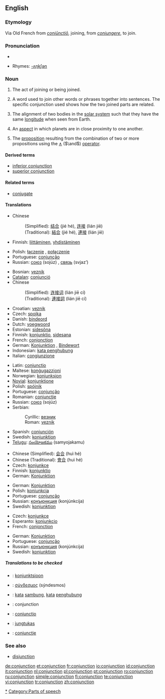 ==English==

{{wikipedia}}

===Etymology===
Via Old French from {{L.}} ''[[coniunctio|coniūnctiō]]'', joining, from ''[[coniungere]]'', to join.

===Pronunciation===
*{{audio|en-us-conjunction.ogg|Audio (US)}}

*Rhymes: [[Rhymes:English:-ʌŋkʃən|-ʌŋkʃən]]

===Noun===
{{en-noun}}

# The act of joining or being joined.
# {{grammar}} A word used to join other words or phrases together into sentences. The specific conjunction used shows how the two joined parts are related.
# {{astronomy}} The alignment of two bodies in the [[solar system]] such that they have the same [[longitude]] when seen from Earth.
# {{astrology}} An [[aspect]] in which planets are in close proximity to one another.
# {{context|logic}} The [[proposition]] resulting from the combination of two or more propositions using the [[∧]] (<math>\and</math>) [[operator]].

====Derived terms====
*[[inferior conjunction]]
*[[superior conjunction]]

====Related terms====
*[[conjugate]]

====Translations====

{{trans-top|act of joining or being joined}}
*Chinese
*:(Simplified): [[结合]] (jié hé), [[连接]] (lián jiē)
*:(Traditional): [[結合]] (jié hé), [[連接]] (lián jiē)
*Finnish: [[liittäminen]], [[yhdistäminen]]
{{trans-mid}}
*Polish: [[łączenie]] {{n}}, [[połączenie]] {{n}}
*Portuguese: [[conjunção]]{{f}}
*Russian: [[союз]] (sojúz) {{m}}, [[связь]] (svjaz’) {{f}}
{{trans-bottom}}

{{trans-top|grammar: word used to join words or phrases}}
*Bosnian: [[veznik#Bosnian|veznik]] {{m}}
*[[Catalan]]: [[conjunció]] {{f}}
*Chinese
*:(Simplified): [[连接]][[词]] (lián jiē cí)
*:(Traditional): [[連接]][[詞]] (lián jiē cí)
*Croatian: [[veznik#Croatian|veznik]] {{m}}
*Czech: [[spojka]] {{f}}
*Danish: [[bindeord]]
*Dutch: [[voegwoord]] {{n}}
*Estonian: [[sidesõna]]
*Finnish: [[konjunktio]], [[sidesana]]
*French: [[conjonction]] {{f}}
*German: [[Konjunktion]] {{f}}, [[Bindewort]] {{n}}
*Indonesian: [[kata penghubung]]
*Italian: [[congiunzione]] {{f}}
{{trans-mid}}
*Latin: [[coniunctio]] {{f}}
*Maltese: [[konġugazzjoni]]
*Norwegian: [[konjunksjon]] {{m}}
*[[Novial]]: [[konjunktione]]
*Polish: [[spójnik]] {{m}}
*Portuguese: [[conjunção]] {{f}}
*Romanian: [[conjuncţie]] {{f}}
*Russian: [[союз]] (sojúz) {{m}}
*Serbian:
*:Cyrillic: [[везник]] {{m}}
*:Roman: [[veznik#Serbian|veznik]] {{m}}
*Spanish: [[conjunción]] {{f}}
*Swedish: [[konjunktion]] {{c}}
*[[Telugu]]: [[సంయోజకము]] (samyojakamu)
{{trans-bottom}}

{{trans-top|astronomy: alignment of two bodies in the solar system such that they have the same longitude when seen from Earth}}
*Chinese (Simplified): [[会合]] (huì hé)
*Chinese (Traditional): [[會合]] (huì hé)
*Czech: [[konjunkce]]
*Finnish: [[konjunktio]]
*German: [[Konjunktion]] {{f}}
{{trans-mid}}
*German: [[Konjunktion]] {{f}}
*Polish: [[koniunkcja]] {{f}}
*Portuguese: [[conjunção]] {{f}}
*Russian: [[конъюнкция]] (konjúnkcija) {{f}}
*Swedish: [[konjunktion]] {{c}}
{{trans-bottom}}

{{trans-top|logic: proposition resulting from the combination of two or more propositions using the and operator}}
* Czech: [[konjunkce]] {{f}}
*Esperanto: [[konjunkcio]]
*French: [[conjonction]] {{f}}
{{trans-mid}}
*German: [[Konjunktion]] {{f}}
*Portuguese: [[conjunção]] {{f}}
*Russian: [[конъюнкция]] (konjúnkcija) {{f}}
*Swedish: [[konjunktion]] {{c}}
{{trans-bottom}}

=====Translations to be checked=====
<!--Remove this section once all of the translations below have been moved into the tables above.-->
{{checktrans}}

*{{ttbc|Estonian}}: [[konjunktsioon]]
*{{ttbc|Greek, Ancient}}: [[σύνδεσμος]] (sýndesmos) {{m}}
*{{ttbc|Indonesian}}: [[kata]] [[sambung]], [[kata]] [[hubung|penghubung]]
*{{ttbc|Interlingua}}: conjunction
*{{ttbc|Latin}}: [[coniunctio]] {{f}}
*{{ttbc|Lithuanian}}: [[jungtukas]] {{m}}
*{{ttbc|Romanian}}: [[conjuncţie]] {{f}}

===See also===
*[[disjunction]]

[[Category:Conjunctions|*]]
[[Category:Parts of speech]]

[[de:conjunction]]
[[et:conjunction]]
[[fr:conjunction]]
[[io:conjunction]]
[[id:conjunction]]
[[it:conjunction]]
[[nl:conjunction]]
[[pl:conjunction]]
[[pt:conjunction]]
[[ro:conjunction]]
[[ru:conjunction]]
[[simple:conjunction]]
[[fi:conjunction]]
[[te:conjunction]]
[[vi:conjunction]]
[[tr:conjunction]]
[[zh:conjunction]]